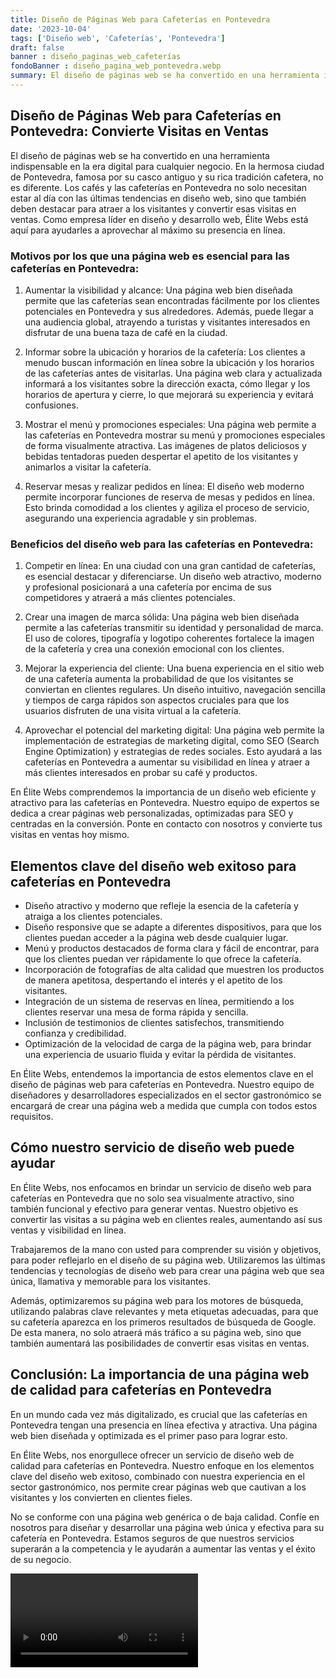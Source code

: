 ```yaml
---
title: Diseño de Páginas Web para Cafeterías en Pontevedra
date: '2023-10-04'
tags: ['Diseño web', 'Cafeterías', 'Pontevedra']
draft: false
banner : diseño_paginas_web_cafeterías
fondoBanner : diseño_pagina_web_pontevedra.webp
summary: El diseño de páginas web se ha convertido en una herramienta indispensable en la era digital para cualquier negocio. En la hermosa ciudad de Pontevedra, famosa por su casco antiguo y su rica tradición cafetera, no es diferente. Los cafés y las cafeterías en Pontevedra no solo necesitan estar al día con las últimas tendencias en diseño web, sino que también deben destacar para atraer a los visitantes y convertir esas visitas en ventas. Como empresa líder en diseño y desarrollo web, Élite Webs está aquí para ayudarles a aprovechar al máximo su presencia en línea.
---
```


## Diseño de Páginas Web para Cafeterías en Pontevedra: Convierte Visitas en Ventas

El diseño de páginas web se ha convertido en una herramienta indispensable en la era digital para cualquier negocio. En la hermosa ciudad de Pontevedra, famosa por su casco antiguo y su rica tradición cafetera, no es diferente. Los cafés y las cafeterías en Pontevedra no solo necesitan estar al día con las últimas tendencias en diseño web, sino que también deben destacar para atraer a los visitantes y convertir esas visitas en ventas. Como empresa líder en diseño y desarrollo web, Élite Webs está aquí para ayudarles a aprovechar al máximo su presencia en línea.

### Motivos por los que una página web es esencial para las cafeterías en Pontevedra:

1. Aumentar la visibilidad y alcance: Una página web bien diseñada permite que las cafeterías sean encontradas fácilmente por los clientes potenciales en Pontevedra y sus alrededores. Además, puede llegar a una audiencia global, atrayendo a turistas y visitantes interesados en disfrutar de una buena taza de café en la ciudad.

2. Informar sobre la ubicación y horarios de la cafetería: Los clientes a menudo buscan información en línea sobre la ubicación y los horarios de las cafeterías antes de visitarlas. Una página web clara y actualizada informará a los visitantes sobre la dirección exacta, cómo llegar y los horarios de apertura y cierre, lo que mejorará su experiencia y evitará confusiones.

3. Mostrar el menú y promociones especiales: Una página web permite a las cafeterías en Pontevedra mostrar su menú y promociones especiales de forma visualmente atractiva. Las imágenes de platos deliciosos y bebidas tentadoras pueden despertar el apetito de los visitantes y animarlos a visitar la cafetería.

4. Reservar mesas y realizar pedidos en línea: El diseño web moderno permite incorporar funciones de reserva de mesas y pedidos en línea. Esto brinda comodidad a los clientes y agiliza el proceso de servicio, asegurando una experiencia agradable y sin problemas.

### Beneficios del diseño web para las cafeterías en Pontevedra:

1. Competir en línea: En una ciudad con una gran cantidad de cafeterías, es esencial destacar y diferenciarse. Un diseño web atractivo, moderno y profesional posicionará a una cafetería por encima de sus competidores y atraerá a más clientes potenciales.

2. Crear una imagen de marca sólida: Una página web bien diseñada permite a las cafeterías transmitir su identidad y personalidad de marca. El uso de colores, tipografía y logotipo coherentes fortalece la imagen de la cafetería y crea una conexión emocional con los clientes.

3. Mejorar la experiencia del cliente: Una buena experiencia en el sitio web de una cafetería aumenta la probabilidad de que los visitantes se conviertan en clientes regulares. Un diseño intuitivo, navegación sencilla y tiempos de carga rápidos son aspectos cruciales para que los usuarios disfruten de una visita virtual a la cafetería.

4. Aprovechar el potencial del marketing digital: Una página web permite la implementación de estrategias de marketing digital, como SEO (Search Engine Optimization) y estrategias de redes sociales. Esto ayudará a las cafeterías en Pontevedra a aumentar su visibilidad en línea y atraer a más clientes interesados en probar su café y productos.

En Élite Webs comprendemos la importancia de un diseño web eficiente y atractivo para las cafeterías en Pontevedra. Nuestro equipo de expertos se dedica a crear páginas web personalizadas, optimizadas para SEO y centradas en la conversión. Ponte en contacto con nosotros y convierte tus visitas en ventas hoy mismo.

<GifSeo />

<Cta />

## Elementos clave del diseño web exitoso para cafeterías en Pontevedra

- Diseño atractivo y moderno que refleje la esencia de la cafetería y atraiga a los clientes potenciales.
- Diseño responsive que se adapte a diferentes dispositivos, para que los clientes puedan acceder a la página web desde cualquier lugar.
- Menú y productos destacados de forma clara y fácil de encontrar, para que los clientes puedan ver rápidamente lo que ofrece la cafetería.
- Incorporación de fotografías de alta calidad que muestren los productos de manera apetitosa, despertando el interés y el apetito de los visitantes.
- Integración de un sistema de reservas en línea, permitiendo a los clientes reservar una mesa de forma rápida y sencilla.
- Inclusión de testimonios de clientes satisfechos, transmitiendo confianza y credibilidad.
- Optimización de la velocidad de carga de la página web, para brindar una experiencia de usuario fluida y evitar la pérdida de visitantes.

En Élite Webs, entendemos la importancia de estos elementos clave en el diseño de páginas web para cafeterías en Pontevedra. Nuestro equipo de diseñadores y desarrolladores especializados en el sector gastronómico se encargará de crear una página web a medida que cumpla con todos estos requisitos.

## Cómo nuestro servicio de diseño web puede ayudar

En Élite Webs, nos enfocamos en brindar un servicio de diseño web para cafeterías en Pontevedra que no solo sea visualmente atractivo, sino también funcional y efectivo para generar ventas. Nuestro objetivo es convertir las visitas a su página web en clientes reales, aumentando así sus ventas y visibilidad en línea.

Trabajaremos de la mano con usted para comprender su visión y objetivos, para poder reflejarlo en el diseño de su página web. Utilizaremos las últimas tendencias y tecnologías de diseño web para crear una página web que sea única, llamativa y memorable para los visitantes.

Además, optimizaremos su página web para los motores de búsqueda, utilizando palabras clave relevantes y meta etiquetas adecuadas, para que su cafetería aparezca en los primeros resultados de búsqueda de Google. De esta manera, no solo atraerá más tráfico a su página web, sino que también aumentará las posibilidades de convertir esas visitas en ventas.

## Conclusión: La importancia de una página web de calidad para cafeterías en Pontevedra

En un mundo cada vez más digitalizado, es crucial que las cafeterías en Pontevedra tengan una presencia en línea efectiva y atractiva. Una página web bien diseñada y optimizada es el primer paso para lograr esto.

En Élite Webs, nos enorgullece ofrecer un servicio de diseño web de calidad para cafeterías en Pontevedra. Nuestro enfoque en los elementos clave del diseño web exitoso, combinado con nuestra experiencia en el sector gastronómico, nos permite crear páginas web que cautivan a los visitantes y los convierten en clientes fieles.

No se conforme con una página web genérica o de baja calidad. Confíe en nosotros para diseñar y desarrollar una página web única y efectiva para su cafetería en Pontevedra. Estamos seguros de que nuestros servicios superarán a la competencia y le ayudarán a aumentar las ventas y el éxito de su negocio.

<Video />

<CtaBot job='Cafeterías' city='Pontevedra'/>

<Gmaps query='Pontevedra+españa+maps' />
